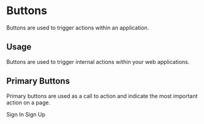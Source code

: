 
<Meta title="MusicApp|Buttons" component={PrimaryNavButton} />

# Buttons

Buttons are used to trigger actions within an application.

## Usage

Buttons are used to trigger internal actions within your web applications.

## Primary Buttons

Primary buttons are used as a call to action and indicate the most important action on a page.

<Preview withToolbar>
  <Story name="primary nav">
    <PrimaryNavButton>
      <BsMusicPlayer />
    </PrimaryNavButton>
  </Story>
</Preview>

<Preview withToolbar>
  <Story name="primary">
    <PrimaryButton>
      <BsMusicPlayer />
    </PrimaryButton>
  </Story>
</Preview>

<Preview withToolbar>
  <Story name="primary large Sign In">
    <PrimaryButton modifiers={["large"]}>Sign In</PrimaryButton>
  </Story>
</Preview>

<Preview withToolbar>
  <Story name="primary large Sign Up">
    <PrimaryButton modifiers={["large"]}>Sign Up</PrimaryButton>
  </Story>
</Preview>
